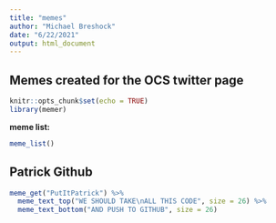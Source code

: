 ```yaml
---
title: "memes"
author: "Michael Breshock"
date: "6/22/2021"
output: html_document
---
```


## Memes created for the OCS twitter page

```r
knitr::opts_chunk$set(echo = TRUE)
library(memer)
```

**meme list:**
```r
meme_list()
```

## Patrick Github
```r
meme_get("PutItPatrick") %>%
  meme_text_top("WE SHOULD TAKE\nALL THIS CODE", size = 26) %>%
  meme_text_bottom("AND PUSH TO GITHUB", size = 26)

```

